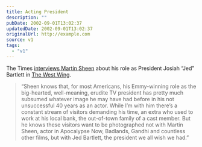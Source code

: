```yaml
---
title: Acting President
description: ""
pubDate: 2002-09-01T13:02:37
updatedDate: 2002-09-01T13:02:37
originalUrl: http://example.com
source: v1
tags:
  - "v1"
---
```


The Times [interviews Martin Sheen][1] about his role as President Josiah &#8220;Jed&#8221; Bartlett in [The West Wing][2].

> &#8220;Sheen knows that, for most Americans, his Emmy-winning role as the big-hearted, well-meaning, erudite TV president has pretty much subsumed whatever image he may have had before in his not unsuccessful 40 years as an actor. While I&#8217;m with him there&#8217;s a constant stream of visitors demanding his time, an extra who used to work at his local bank, the out-of-town family of a cast member. But he knows these visitors want to be photographed not with Martin Sheen, actor in Apocalypse Now, Badlands, Gandhi and countless other films, but with Jed Bartlett, the president we all wish we had.&#8221;

[1]: http://www.timesonline.co.uk/article/0,,585-398179,00.html "The Times: On a West Wing and a prayer"
[2]: http://www.nbc.com/The_West_Wing/ "NBC.com: The West Wing"
